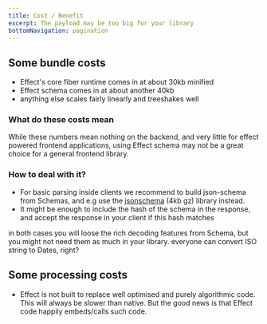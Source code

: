 ```yaml
---
title: Cost / Benefit
excerpt: The payload may be too big for your library
bottomNavigation: pagination
---
```


## Some bundle costs

- Effect's core fiber runtime comes in at about 30kb minified
- Effect schema comes in at about another 40kb
- anything else scales fairly linearly and treeshakes well


### What do these costs mean

While these numbers mean nothing on the backend, and very little for effect powered frontend applications,
using Effect schema may not be a great choice for a general frontend library.


### How to deal with it?

- For basic parsing inside clients we recommend to build json-schema from Schemas, and e.g use the [jsonschema](https://www.npmjs.com/package/jsonschema) (4kb gz) library instead.
- It might be enough to include the hash of the schema in the response, and accept the response in your client if this hash matches

in both cases you will loose the rich decoding features from Schema, but you might not need them as much in your library.
everyone can convert ISO string to Dates, right?

## Some processing costs

- Effect is not built to replace well optimised and purely algorithmic code. This will always be slower than native. But the good news is that Effect code happily embeds/calls such code.
